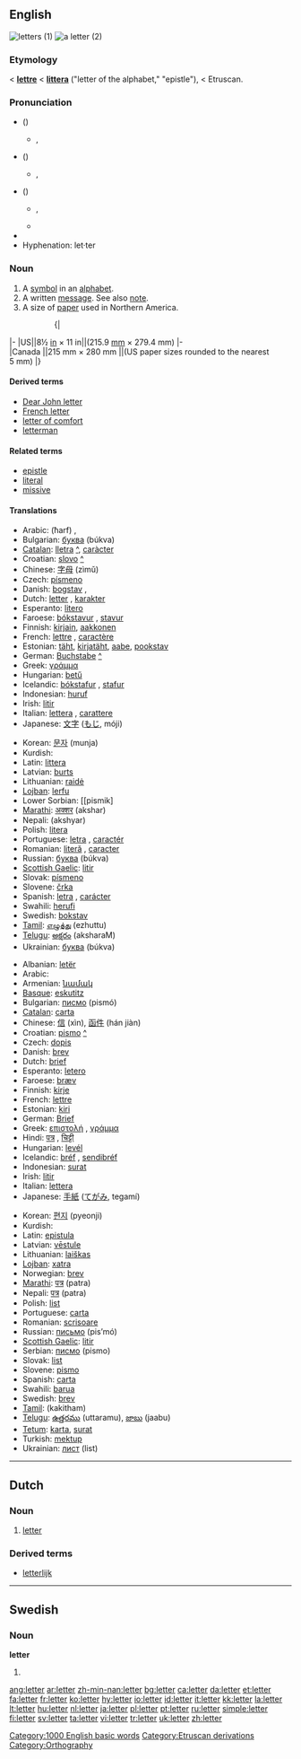 {{wikipedia|letter (disambiguation)}}
==English==
[[Image:Cursive.png|thumb|letters (1)]]
[[Image:LeibnizBrief1.jpg|thumb|a letter (2)]]

{{rank|alone|body|point|346|letter|become|became|second}}

===Etymology===
{{ME.}} < {{OF.}} '''[[lettre]]''' < {{L.}} '''[[littera]]''' ("letter of the alphabet," "epistle"), < Etruscan.

===Pronunciation===
*(''{{RP}}'')
**{{IPA|/ˈlɛt.ə/}}, {{SAMPA|/"lEt.@/}}
*(''{{AusE}}'')
**{{IPA|/ˈlet.ə/}}, {{SAMPA|/"let.@/}}
*(''{{GenAm}}'')
**{{IPA|/ˈlɛt.ɚ/}}, {{SAMPA|/"lEt.@`/}}
**{{audio|en-us-letter.ogg|Audio (US)}}
*{{rhymes|ɛtə(r)}}
*Hyphenation: let·ter

===Noun===
{{en-noun}}
{{wikipedia}}
# A [[symbol]] in an [[alphabet]].
# A written [[message]]. See also [[note]].
#A size of [[paper]] used in Northern America.
:::{|
|-
|US||8½&nbsp;[[inch|in]]&nbsp;×&nbsp;11&nbsp;in||(215.9&nbsp;[[millimetre|mm]]&nbsp;×&nbsp;279.4&nbsp;mm)
|-
|Canada&nbsp;||215&nbsp;mm&nbsp;×&nbsp;280&nbsp;mm&nbsp;||(US paper sizes rounded to the nearest 5&nbsp;mm)
|}

====Derived terms====
*[[Dear John letter]]
*[[French letter]]
*[[letter of comfort]]
*[[letterman]]

====Related terms====
*[[epistle]]
*[[literal]]
*[[missive]]

====Translations====
{{trans-top|letter of the alphabet}}
*Arabic: {{ARchar|[[حرف|حَرْف]]}} (ħarf) {{m}}, {{ARchar|[[حروف|حُرُوف]]}} {{IPAchar|(ħurúːf)}} {{p}}
*Bulgarian: [[буква]] (búkva) {{f}}
*[[Catalan]]: [[lletra]] {{f}} [[:ca:lletra|^]], [[caràcter]]
*Croatian: [[slovo#Croatian|slovo]] {{n}} [[:hr:slovo|^]]
*Chinese: [[字母]] (zìmǔ)
*Czech: [[písmeno]] {{n}}
*Danish: [[bogstav]] {{n}}, {{c}}
*Dutch: [[letter#Dutch|letter]] {{f}}, [[karakter]] {{n}}
*Esperanto: [[litero]]
*Faroese: [[bókstavur]] {{m}}, [[stavur]] {{m}}
*Finnish: [[kirjain]], [[aakkonen]]
*French: [[lettre]] {{f}}, [[caractère]] {{m}}
*Estonian: [[täht]], [[kirjatäht]], [[aabe]], [[pookstav]]
*German: [[Buchstabe]] [[:de:Buchstabe|^]] {{m}}
*Greek: [[γράμμα]] {{IPAchar|[ˈɣrama]}} {{n}}
*Hungarian: [[betű]]
*Icelandic: [[bókstafur]] {{m}}, [[stafur]] {{m}}
*Indonesian: [[huruf]]
*Irish: [[litir]] {{f}}
*Italian: [[lettera]] {{f}}, [[carattere]] {{m}}
*Japanese: [[文字]] ([[もじ]], móji)
{{trans-mid}}
*Korean: [[문자]] (munja)
*Kurdish: {{KUchar|[[پیت]]}}
*Latin: [[littera]]
*Latvian: [[burts]] {{m}}
*Lithuanian: [[raidė]] {{f}}
*[[Lojban]]: [[lerfu]]
*Lower Sorbian: [[pismik] {{m}}
*[[Marathi]]: [[अक्शर]] (akshar)
*Nepali: (akshyar)
*Polish: [[litera]] {{f}}
*Portuguese: [[letra]] {{f}}, [[caractér]] {{m}}
*Romanian: [[literă]] {{f}}, [[caracter]] {{n}}
*Russian: [[буква]] (búkva) {{f}}
*[[Scottish Gaelic]]: [[litir]] {{f}}
*Slovak: [[písmeno]] {{n}}
*Slovene: [[črka]] {{f}}
*Spanish: [[letra]] {{f}}, [[carácter]] {{m}}
*Swahili: [[herufi]]
*Swedish: [[bokstav]]
*[[Tamil]]: [[எழுத்து]] (ezhuttu)
*[[Telugu]]: [[అక్షరం]] (aksharaM)
*Ukrainian: [[буква]] (búkva) {{f}}
{{trans-bottom}}

{{trans-top|written message}}
*Albanian: [[letër]]
*Arabic: {{ARchar|[[رسالة|رِسَالَة]]}} {{IPAchar|(risáːla)}} {{f}}
*Armenian: [[նամակ]]
*[[Basque]]: [[eskutitz]]
*Bulgarian: [[писмо]] (pismó) {{n}}
*[[Catalan]]: [[carta]] {{f}}
*Chinese: [[信]] (xìn), [[函件]] (hán jiàn)
*Croatian: [[pismo#Croatian|pismo]] {{n}} [[:hr:pismo|^]]
*Czech: [[dopis]] {{m}}
*Danish: [[brev]] {{n}}
*Dutch: [[brief]] {{m}}
*Esperanto: [[letero]]
*Faroese: [[bræv]] {{n}}
*Finnish: [[kirje]]
*French: [[lettre]] {{f}}
*Estonian: [[kiri]]
*German: [[Brief]] {{m}}
*Greek: [[επιστολή]] {{IPAchar|[e̞ˌpisto̞ˈli]}} {{f}}, [[γράμμα]] {{IPAchar|[ˈɣrama]}} {{n}}
*Hindi: [[पत्र]] {{m}}, [[चिट्टी]] {{f}}
*Hungarian: [[levél]]
*Icelandic: [[bréf]] {{n}}, [[sendibréf]] {{n}}
*Indonesian: [[surat]]
*Irish: [[litir]] {{f}}
*Italian: [[lettera]] {{f}}
*Japanese: [[手紙]] ([[てがみ]], tegamí)
{{trans-mid}}
*Korean: [[편지]] (pyeonji)
*Kurdish: {{KUchar|[[نامه‌]]}}
*Latin: [[epistula]] {{f}}
*Latvian: [[vēstule]] {{f}}
*Lithuanian: [[laiškas]] {{m}}
*[[Lojban]]: [[xatra]]
*Norwegian: [[brev]]
*[[Marathi]]: [[पत्र]] (patra)
*Nepali: [[पत्र]] (patra)
*Polish: [[list]] {{m}}
*Portuguese: [[carta]] {{f}}
*Romanian: [[scrisoare]] {{f}}
*Russian: [[письмо]] (pis’mó) {{n}}
*[[Scottish Gaelic]]: [[litir]] {{f}}
*Serbian: [[писмо]] (pismo) {{n}}
*Slovak: [[list]] {{m}}
*Slovene: [[pismo]] {{n}}
*Spanish: [[carta]] {{f}}
*Swahili: [[barua]]
*Swedish: [[brev]]
*[[Tamil]]: {{t|ta|கடுதாசி|xs=Tamil}} (kakitham)
*[[Telugu]]: [[ఉత్తరము]] (uttaramu), [[జాబు]] (jaabu)
*[[Tetum]]: [[karta]], [[surat]]
*Turkish: [[mektup]]
*Ukrainian: [[лист]] (list) {{m}}
{{trans-bottom}}

[[Category:1000 English basic words]]
[[Category:Etruscan derivations]]
[[Category:Orthography]]

----

==Dutch==
{{wikipedia|lang=nl}}

===Noun===
{{nl-noun|g=f|pl1=letteren|pl2=letters|dim=lettertje}}

# [[letter#English|letter]]

===Derived terms===
* [[letterlijk]]

----

==Swedish==

===Noun===
'''letter'''

# {{sv-noun-form-indef-pl|lett}}

[[ang:letter]]
[[ar:letter]]
[[zh-min-nan:letter]]
[[bg:letter]]
[[ca:letter]]
[[da:letter]]
[[et:letter]]
[[fa:letter]]
[[fr:letter]]
[[ko:letter]]
[[hy:letter]]
[[io:letter]]
[[id:letter]]
[[it:letter]]
[[kk:letter]]
[[la:letter]]
[[lt:letter]]
[[hu:letter]]
[[nl:letter]]
[[ja:letter]]
[[pl:letter]]
[[pt:letter]]
[[ru:letter]]
[[simple:letter]]
[[fi:letter]]
[[sv:letter]]
[[ta:letter]]
[[vi:letter]]
[[tr:letter]]
[[uk:letter]]
[[zh:letter]]